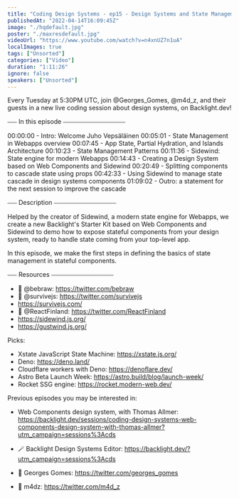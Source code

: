 ```yaml
---
title: "Coding Design Systems - ep15 - Design Systems and State Management, with Juho Vepsäläinen"
publishedAt: "2022-04-14T16:09:45Z"
image: "./hqdefault.jpg"
poster: "./maxresdefault.jpg"
videoUrl: "https://www.youtube.com/watch?v=n4xnUZ7n1uA"
localImages: true
tags: ["Unsorted"]
categories: ["Video"]
duration: "1:11:26"
ignore: false
speakers: ["Unsorted"]
---
```


Every Tuesday at 5:30PM UTC, join @Georges_Gomes, @m4d_z, and their guests in a new live coding session about design systems, on Backlight.dev!

⎯⎯⎯ In this episode ⎯⎯⎯⎯⎯⎯⎯⎯⎯⎯⎯⎯⎯⎯⎯⎯⎯⎯⎯⎯

00:00:00 - Intro: Welcome Juho Vepsäläinen
00:05:01 - State Management in Webapps overview
00:07:45 - App State, Partial Hydration, and Islands Architecture
00:10:23 - State Management Patterns
00:11:36 - Sidewind: State engine for modern Webapps
00:14:43 - Creating a Design System based on Web Components and Sidewind
00:20:49 - Splitting components to cascade state using props
00:42:33 - Using Sidewind to manage state cascade in design systems components
01:09:02 - Outro: a statement for the next session to improve the cascade

⎯⎯⎯ Description ⎯⎯⎯⎯⎯⎯⎯⎯⎯⎯⎯⎯⎯⎯⎯⎯⎯⎯⎯⎯

Helped by the creator of Sidewind, a modern state engine for Webapps, we create a new Backlight's Starter Kit based on Web Components and Sidewind to demo how to expose stateful components from your design system, ready to handle state coming from your top-level app.

In this episode, we make the first steps in defining the basics of state management in stateful components.

⎯⎯⎯ Resources ⎯⎯⎯⎯⎯⎯⎯⎯⎯⎯⎯⎯⎯⎯⎯⎯⎯⎯⎯⎯

- 🐥 @bebraw: https://twitter.com/bebraw
- 🐥 @survivejs: https://twitter.com/survivejs
- https://survivejs.com/
- 🐥 @ReactFinland: https://twitter.com/ReactFinland
- https://sidewind.js.org/
- https://gustwind.js.org/

Picks:

- Xstate JavaScript State Machine: https://xstate.js.org/
- Deno: https://deno.land/
- Cloudflare workers with Deno: https://denoflare.dev/
- Astro Beta Launch Week: https://astro.build/blog/launch-week/
- Rocket SSG engine: https://rocket.modern-web.dev/

Previous episodes you may be interested in:

- Web Components design system, with Thomas Allmer: https://backlight.dev/sessions/coding-design-systems-web-components-design-system-with-thomas-allmer?utm_campaign=sessions%3Acds

- 🪄 Backlight Design Systems Editor: https://backlight.dev/?utm_campaign=sessions%3Acds
- 🐥 Georges Gomes: https://twitter.com/georges_gomes
- 🐥 m4dz: https://twitter.com/m4d_z
